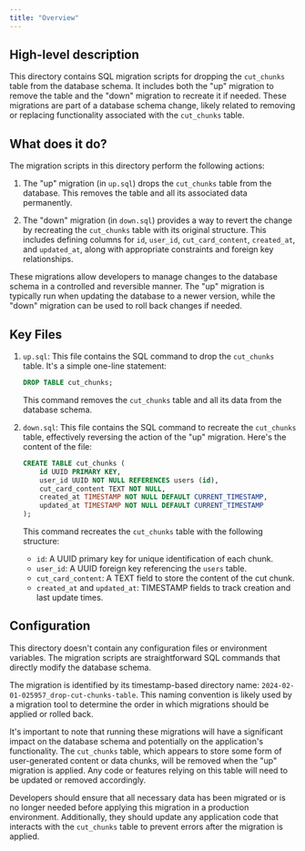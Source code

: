 ```yaml
---
title: "Overview"
---
```


## High-level description
This directory contains SQL migration scripts for dropping the `cut_chunks` table from the database schema. It includes both the "up" migration to remove the table and the "down" migration to recreate it if needed. These migrations are part of a database schema change, likely related to removing or replacing functionality associated with the `cut_chunks` table.

## What does it do?
The migration scripts in this directory perform the following actions:

1. The "up" migration (in `up.sql`) drops the `cut_chunks` table from the database. This removes the table and all its associated data permanently.

2. The "down" migration (in `down.sql`) provides a way to revert the change by recreating the `cut_chunks` table with its original structure. This includes defining columns for `id`, `user_id`, `cut_card_content`, `created_at`, and `updated_at`, along with appropriate constraints and foreign key relationships.

These migrations allow developers to manage changes to the database schema in a controlled and reversible manner. The "up" migration is typically run when updating the database to a newer version, while the "down" migration can be used to roll back changes if needed.

## Key Files

1. `up.sql`:
   This file contains the SQL command to drop the `cut_chunks` table. It's a simple one-line statement:

   ```sql
   DROP TABLE cut_chunks;
   ```

   This command removes the `cut_chunks` table and all its data from the database schema.

2. `down.sql`:
   This file contains the SQL command to recreate the `cut_chunks` table, effectively reversing the action of the "up" migration. Here's the content of the file:

   ```sql
   CREATE TABLE cut_chunks (
       id UUID PRIMARY KEY,
       user_id UUID NOT NULL REFERENCES users (id),
       cut_card_content TEXT NOT NULL,
       created_at TIMESTAMP NOT NULL DEFAULT CURRENT_TIMESTAMP,
       updated_at TIMESTAMP NOT NULL DEFAULT CURRENT_TIMESTAMP
   );
   ```

   This command recreates the `cut_chunks` table with the following structure:
   - `id`: A UUID primary key for unique identification of each chunk.
   - `user_id`: A UUID foreign key referencing the `users` table.
   - `cut_card_content`: A TEXT field to store the content of the cut chunk.
   - `created_at` and `updated_at`: TIMESTAMP fields to track creation and last update times.

## Configuration
This directory doesn't contain any configuration files or environment variables. The migration scripts are straightforward SQL commands that directly modify the database schema.

The migration is identified by its timestamp-based directory name: `2024-02-01-025957_drop-cut-chunks-table`. This naming convention is likely used by a migration tool to determine the order in which migrations should be applied or rolled back.

It's important to note that running these migrations will have a significant impact on the database schema and potentially on the application's functionality. The `cut_chunks` table, which appears to store some form of user-generated content or data chunks, will be removed when the "up" migration is applied. Any code or features relying on this table will need to be updated or removed accordingly.

Developers should ensure that all necessary data has been migrated or is no longer needed before applying this migration in a production environment. Additionally, they should update any application code that interacts with the `cut_chunks` table to prevent errors after the migration is applied.
